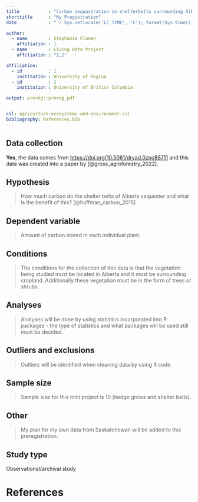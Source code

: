 ```yaml
---
title           : "Carbon sequastration in shelterbelts surrounding Alberta cropland"
shorttitle      : "My Pregistration"
date            : "`r Sys.setlocale('LC_TIME', 'C'); format(Sys.time(), '%d\\\\. %B %Y')`"

author: 
  - name        : Stephanie Flaman
    affiliation : 1
  - name        : Living Data Project
    affiliation : "1,2"

affiliation:
  - id          : 1
    institution : University of Regina
  - id          : 2
    institution : University of British Columbia

output: prereg::prereg_pdf


csl: agriculture-ecosystems-and-environment.csl
bibliography: References.bib
---
```


<!-- To keep pre-registrations to a reasonable length for readers, we recommend answers fit within a single page .pdf document, roughly 3200 characters. Read more about this here: https://aspredicted.org/messages/why_limits.php -->

## Data collection

<!-- Have any data been collected for this study already? (Note: "Yes" is not an accepted answer.) -->

**Yes**, the data comes from <https://doi.org/10.5061/dryad.0zpc86711> and this data was created into a paper by [@gross_agroforestry_2022].

## Hypothesis

<!-- What's the main question being asked or hypothesis being tested in this study? -->

> How much carbon do the shelter belts of Alberta sequester and what is the benefit of this? [@huffman_carbon_2015]

## Dependent variable

<!-- Describe the key dependent variable(s) specifying how they will be measured. -->

> Amount of carbon stored in each individual plant.

## Conditions

<!-- How many and which conditions will participants be assigned to? -->

> The conditions for the collection of this data is that the vegetation being studied must be located in Alberta and it must be surrounding cropland. Additionally these vegetation must be in the form of trees or shrubs.

## Analyses

<!-- Specify exactly which analyses you will conduct to examine the main question/hypothesis. -->

> Analyses will be done by using statistics incorporated into R packages - the type of statistics and what packages will be used still must be decided.

## Outliers and exclusions

<!-- Describe exactly how outliers will be defined and handled, and your precise rule(s) for excluding observations. -->

> Outliers will be identified when cleaning data by using R code.

## Sample size

<!-- How many observations will be collected or what will determine sample size? No need to justify decision, but be precise about _exactly_ how the number will be determined. -->

> Sample size for this mini project is 10 (hedge grows and shelter belts).

## Other

<!-- Anything else you would like to pre-register? (e.g., secondary analyses, variables collected for exploratory purposes, unusual analyses planned?) -->

> My plan for my own data from Saskatchewan will be added to this preregistration.

## Study type

Observational/archival study

# References

::: {#refs}
:::

```{=tex}
\vspace{-1pc}
\setlength{\parindent}{-0.5in}
\setlength{\leftskip}{-1in}
\setlength{\parskip}{8pt}
```